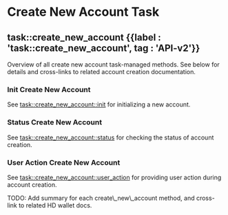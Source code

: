 
# Create New Account Task

## task::create\_new\_account {{label : 'task::create_new_account', tag : 'API-v2'}}

Overview of all create new account task-managed methods. See below for details and cross-links to related account creation documentation.

### Init Create New Account

See [task::create\_new\_account::init](/komodo-defi-framework/api/v20/wallet/task_managed/create_new_account/init/) for initializing a new account.

### Status Create New Account

See [task::create\_new\_account::status](/komodo-defi-framework/api/v20/wallet/task_managed/create_new_account/status/) for checking the status of account creation.

### User Action Create New Account

See [task::create\_new\_account::user\_action](/komodo-defi-framework/api/v20/wallet/task_managed/create_new_account/user_action/) for providing user action during account creation.

<DevComment>
  TODO: Add summary for each create\_new\_account method, and cross-link to related HD wallet docs.
</DevComment>
